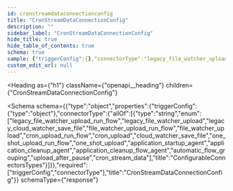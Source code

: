 ```yaml
---
id: cronstreamdataconnectionconfig
title: "CronStreamDataConnectionConfig"
description: ""
sidebar_label: "CronStreamDataConnectionConfig"
hide_title: true
hide_table_of_contents: true
schema: true
sample: {"triggerConfig":{},"connectorType":"legacy_file_watcher_upload_run_flow"}
custom_edit_url: null
---
```



<Heading
  as={"h1"}
  className={"openapi__heading"}
  children={"CronStreamDataConnectionConfig"}
>
</Heading>





<Schema
  schema={{"type":"object","properties":{"triggerConfig":{"type":"object"},"connectorType":{"allOf":[{"type":"string","enum":["legacy_file_watcher_upload_run_flow","legacy_file_watcher_upload","legacy_cloud_watcher_save_file","file_watcher_upload_run_flow","file_watcher_upload","cron_upload_run_flow","cron_upload","cloud_watcher_save_file","one_shot_upload_run_flow","one_shot_upload","application_startup_agent","application_cleanup_agent","application_cleanup_flow_agent","automatic_flow_grouping","upload_after_pause","cron_stream_data"],"title":"ConfigurableConnectorsTypes"}]}},"required":["triggerConfig","connectorType"],"title":"CronStreamDataConnectionConfig"}}
  schemaType={"response"}
>
  
</Schema>
            